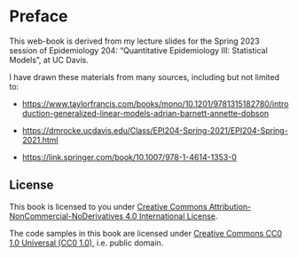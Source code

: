 # Preface {.unnumbered}

This web-book is derived from my lecture slides for the Spring 2023 session of Epidemiology 204: "Quantitative Epidemiology III: Statistical Models", at UC Davis.

I have drawn these materials from many sources, including but not limited to:

-   <https://www.taylorfrancis.com/books/mono/10.1201/9781315182780/introduction-generalized-linear-models-adrian-barnett-annette-dobson>

-   <https://dmrocke.ucdavis.edu/Class/EPI204-Spring-2021/EPI204-Spring-2021.html>

-   <https://link.springer.com/book/10.1007/978-1-4614-1353-0>

## License {.unnumbered}

This book is licensed to you under [Creative Commons Attribution-NonCommercial-NoDerivatives 4.0 International License](http://creativecommons.org/licenses/by-nc-nd/4.0/).

The code samples in this book are licensed under [Creative Commons CC0 1.0 Universal (CC0 1.0)](https://creativecommons.org/publicdomain/zero/1.0/), i.e. public domain.
